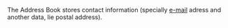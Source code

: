 The Address Book  stores contact information (specially [[e-mail]] adress and another data, lie postal address).